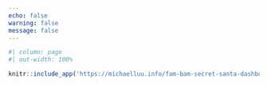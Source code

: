 ```yaml
---
echo: false
warning: false
message: false
---
```


```r
#| column: page
#| out-width: 100%

knitr::include_app('https://michaelluu.info/fam-bam-secret-santa-dashboard/', height = 1080)
```

